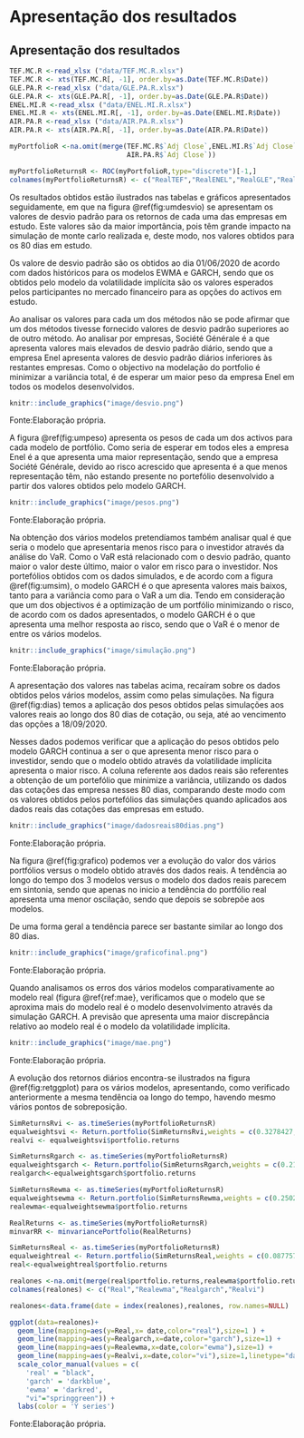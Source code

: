 # Apresentação dos resultados
\endgroup
\newpage

## Apresentação dos resultados

```r
TEF.MC.R <-read_xlsx ("data/TEF.MC.R.xlsx")
TEF.MC.R <- xts(TEF.MC.R[, -1], order.by=as.Date(TEF.MC.R$Date))
GLE.PA.R <-read_xlsx ("data/GLE.PA.R.xlsx")
GLE.PA.R <- xts(GLE.PA.R[, -1], order.by=as.Date(GLE.PA.R$Date))
ENEL.MI.R <-read_xlsx ("data/ENEL.MI.R.xlsx")
ENEL.MI.R <- xts(ENEL.MI.R[, -1], order.by=as.Date(ENEL.MI.R$Date))
AIR.PA.R <-read_xlsx ("data/AIR.PA.R.xlsx")
AIR.PA.R <- xts(AIR.PA.R[, -1], order.by=as.Date(AIR.PA.R$Date))

myPortfolioR <-na.omit(merge(TEF.MC.R$`Adj Close`,ENEL.MI.R$`Adj Close`,GLE.PA.R$`Adj Close`,
                             AIR.PA.R$`Adj Close`))

myPortfolioReturnsR <- ROC(myPortfolioR,type="discrete")[-1,]
colnames(myPortfolioReturnsR) <- c("RealTEF","RealENEL","RealGLE","RealAIR")
```

Os resultados obtidos estão ilustrados nas tabelas e gráficos apresentados seguidamente, em que na figura \@ref(fig:umdesvio) se apresentam os valores de desvio padrão para os retornos de cada uma das empresas em estudo. Este valores são da maior importância, pois têm grande impacto na simulação de monte carlo realizada e, deste modo, nos valores obtidos para os 80 dias em estudo.

Os valore de desvio padrão são os obtidos ao dia 01/06/2020 de acordo com dados históricos para os modelos EWMA e GARCH, sendo que os obtidos pelo modelo da volatilidade implícita são os valores esperados pelos participantes no mercado financeiro para as opções do activos em estudo.

Ao analisar os valores para cada um dos métodos não se pode afirmar que um dos métodos tivesse fornecido valores de desvio padrão superiores ao de outro método. Ao analisar por empresas, Société Générale é a que apresenta valores mais elevados de desvio padrão diário, sendo que a empresa Enel apresenta valores de desvio padrão diários inferiores às restantes empresas. Como o objectivo na modelação do portfolio é minimizar a variância total, é de esperar um maior peso da empresa Enel em todos os modelos desenvolvidos.

```r
knitr::include_graphics("image/desvio.png")
```
\FloatBarrier
\centering 
Fonte:Elaboração própria.

\justifying
\bigskip

A figura \@ref(fig:umpeso) apresenta os pesos de cada um dos activos para cada modelo de portfólio. Como seria de esperar em todos eles a empresa Enel é a que apresenta uma maior representação, sendo que a empresa Société Générale, devido ao risco acrescido que apresenta é a que menos representação têm, não estando presente no portefólio desenvolvido a partir dos valores obtidos pelo modelo GARCH.

```r
knitr::include_graphics("image/pesos.png")
```
\FloatBarrier
\centering 
Fonte:Elaboração própria.

\justifying
\bigskip

Na obtenção dos vários modelos pretendíamos também analisar qual é que seria o modelo que apresentaria menos risco para o investidor através da análise do VaR. Como o VaR está relacionado com o desvio padrão, quanto maior o valor deste último, maior o valor em risco para o investidor. Nos portefólios obtidos com os dados simulados, e de acordo com a figura \@ref(fig:umsim), o modelo GARCH é o que apresenta valores mais baixos, tanto para a variância como para o VaR a um dia. Tendo em consideração que um dos objectivos é a optimização de um portfólio minimizando o risco, de acordo com os dados apresentados, o modelo GARCH é o que apresenta uma melhor resposta ao risco, sendo que o VaR é o menor de entre os vários modelos.

```r
knitr::include_graphics("image/simulação.png")
```
\FloatBarrier
\centering 
Fonte:Elaboração própria.

\justifying
\bigskip

A apresentação dos valores nas tabelas acima, recaíram sobre os dados obtidos pelos vários modelos, assim como pelas simulações. Na figura \@ref(fig:dias) temos a aplicação dos pesos obtidos pelas simulações aos valores reais ao longo dos 80 dias de cotação, ou seja, até ao vencimento das opções a 18/09/2020.

Nesses dados podemos verificar que a aplicação do pesos obtidos pelo modelo GARCH continua a ser o que apresenta menor risco para o investidor, sendo que o modelo obtido através da volatilidade implícita apresenta o maior risco. A coluna referente aos dados reais são referentes a obtenção de um portefólio que minimize a variância, utilizando os dados das cotações das empresa nesses 80 dias, comparando deste modo com os valores obtidos pelos portefólios das simulações quando aplicados aos dados reais das cotações das empresas em estudo. 

```r
knitr::include_graphics("image/dadosreais80dias.png")
```
\FloatBarrier
\centering 
Fonte:Elaboração própria.

\justifying
\bigskip

Na figura \@ref(fig:grafico) podemos ver a evolução do valor dos vários portfólios versus o modelo obtido através dos dados reais. A tendência ao longo do tempo dos 3 modelos versus o modelo dos dados reais parecem em sintonia, sendo que apenas no inicio a tendência do portfólio real apresenta uma menor oscilação, sendo que depois se sobrepõe aos modelos. 

De uma forma geral a tendência parece ser bastante similar ao longo dos 80 dias. 

```r
knitr::include_graphics("image/graficofinal.png")
```
\FloatBarrier
\centering 
Fonte:Elaboração própria.

\justifying
\bigskip

Quando analisamos os erros dos vários modelos comparativamente ao modelo real (figura \@ref{ref:mae}, verificamos que o modelo que se aproxima mais do modelo real é o modelo desenvolvimento através da simulação GARCH. A previsão que apresenta uma maior discrepância relativo ao modelo real é o modelo da volatilidade implícita. 

```r
knitr::include_graphics("image/mae.png")
```
\FloatBarrier
\centering 
Fonte:Elaboração própria.

\justifying
\bigskip

A evolução dos retornos diários encontra-se ilustrados na figura \@ref(fig:retggplot) para os vários modelos, apresentando, como verificado anteriormente a mesma tendência oa longo do tempo, havendo mesmo vários pontos de sobreposição.

```r
SimReturnsRvi <- as.timeSeries(myPortfolioReturnsR)
equalweightsvi <- Return.portfolio(SimReturnsRvi,weights = c(0.3278427, 0.4001305, 0.1278029, 0.1442238)) 
realvi <- equalweightsvi$portfolio.returns
```


```r
SimReturnsRgarch <- as.timeSeries(myPortfolioReturnsR)
equalweightsgarch <- Return.portfolio(SimReturnsRgarch,weights = c(0.2136498, 0.6196197, 0, 0.1667305)) 
realgarch<-equalweightsgarch$portfolio.returns
```


```r

SimReturnsRewma <- as.timeSeries(myPortfolioReturnsR)
equalweightsewma <- Return.portfolio(SimReturnsRewma,weights = c(0.2502928, 0.5540359, 0.1141192, 0.0815521)) 
realewma<-equalweightsewma$portfolio.returns
```

```r
RealReturns <- as.timeSeries(myPortfolioReturnsR)
minvarRR <- minvariancePortfolio(RealReturns) 
```

```r
SimReturnsReal <- as.timeSeries(myPortfolioReturnsR)
equalweightreal <- Return.portfolio(SimReturnsReal,weights = c(0.08775736, 0.91224264, 0, 0)) 
real<-equalweightreal$portfolio.returns
```

```r
realones <-na.omit(merge(real$portfolio.returns,realewma$portfolio.returns,realgarch$portfolio.returns,realvi$portfolio.returns))
colnames(realones) <- c("Real","Realewma","Realgarch","Realvi")
```

```r
realones<-data.frame(date = index(realones),realones, row.names=NULL)

ggplot(data=realones)+
  geom_line(mapping=aes(y=Real,x= date,color="real"),size=1 ) +
  geom_line(mapping=aes(y=Realgarch,x=date,color="garch"),size=1) +
  geom_line(mapping=aes(y=Realewma,x=date,color="ewma"),size=1) +
  geom_line(mapping=aes(y=Realvi,x=date,color="vi"),size=1,linetype="dashed") +
  scale_color_manual(values = c(
    'real' = "black",
    'garch' = 'darkblue',
    'ewma' = 'darkred',
    "vi"="springgreen")) +
  labs(color = 'Y series')
```
\FloatBarrier
\centering 
Fonte:Elaboração própria.

\justifying
\bigskip
